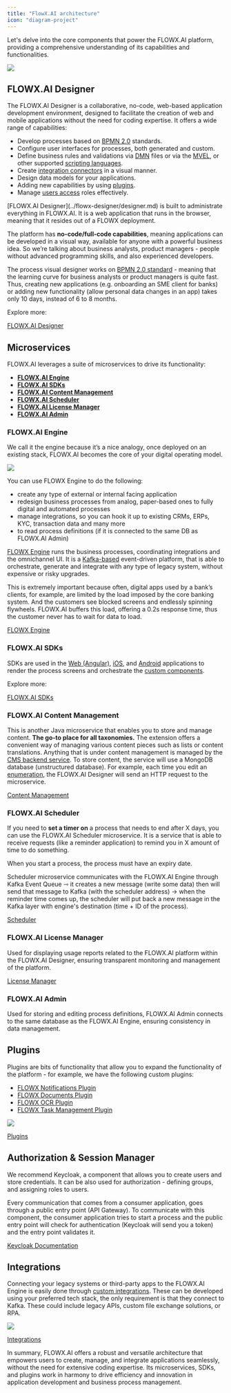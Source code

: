```yaml
---
title: "FlowX.AI architecture"
icon: "diagram-project"
---
```


Let's delve into the core components that power the FLOWX.AI platform, providing a comprehensive understanding of its capabilities and functionalities.

![](https://s3.eu-west-1.amazonaws.com/docx.flowx.ai/release34/architecture_diagram_22_01_24.png)

## FLOWX.AI Designer

The FLOWX.AI Designer is a collaborative, no-code, web-based application development environment, designed to facilitate the creation of web and mobile applications without the need for coding expertise. It offers a wide range of capabilities:

* Develop processes based on [BPMN 2.0](./frameworks-and-standards/business-process-industry-standards/intro-to-bpmn) standards.
* Configure user interfaces for processes, both generated and custom.
* Define business rules and validations via [DMN](./frameworks-and-standards/business-process-industry-standards/intro-to-dmn) files or via the [MVEL](./frameworks-and-standards/business-process-industry-standards/intro-to-mvel), or other supported [scripting languages](../building-blocks/supported-scripts).
* Create [integration connectors](../platform-deep-dive/integrations) in a visual manner.
* Design data models for your applications.
* Adding new capabilities by using [plugins](../platform-deep-dive/plugins/plugins.md).
* Manage [users access](../platform-deep-dive/user-roles-management/swimlanes.md) roles effectively.

<Info>
[FLOWX.AI Designer](../flowx-designer/designer.md) is built to administrate everything in FLOWX.AI. It is a web application that runs in the browser, meaning that it resides out of a FLOWX deployment.
</Info>

The platform has **no-code/full-code capabilities**, meaning applications can be developed in a visual way, available for anyone with a powerful business idea. So we’re talking about business analysts, product managers - people without advanced programming skills, and also experienced developers.

The process visual designer works on [BPMN 2.0 standard](../platform-overview/frameworks-and-standards/business-process-industry-standards/business-process-industry-standards.md) - meaning that the learning curve for business analysts or product managers is quite fast. Thus, creating new applications (e.g. onboarding an SME client for banks) or adding new functionality (allow personal data changes in an app) takes only 10 days, instead of 6 to 8 months.

Explore more:

[FLOWX.AI Designer](../flowx-designer/designer.md)

## Microservices

FLOWX.AI leverages a suite of microservices to drive its functionality:

* [**FLOWX.AI Engine**](#flowxai-engine)
* [**FLOWX.AI SDKs**](#flowxai-sdks)
* [**FLOWX.AI Content Management**](#flowxai-content-management)
* [**FLOWX.AI Scheduler**](#flowxai-scheduler)
* [**FLOWX.AI License Manager**](#flowxai-scheduler)
* [**FLOWX.AI Admin**](#flowxai-admin)

### FLOWX.AI Engine

We call it the engine because it’s a nice analogy, once deployed on an existing stack, FLOWX.AI becomes the core of your digital operating model.

![](https://s3.eu-west-1.amazonaws.com/docx.flowx.ai/platform-overview/engine_architecture.png)

You can use FLOWX Engine to do the following:

* create any type of external or internal facing application
* redesign business processes from analog, paper-based ones to fully digital and automated processes
* manage integrations, so you can hook it up to existing CRMs, ERPs, KYC, transaction data and many more
* to read process definitions (if it is connected to the same DB as FLOWX.AI Admin)

[FLOWX Engine](../platform-deep-dive/core-components/flowx-engine.md) runs the business processes, coordinating integrations and the omnichannel UI. It is a [Kafka-based](./frameworks-and-standards/event-driven-architecture-frameworks/intro-to-kafka-concepts) event-driven platform, that is able to orchestrate, generate and integrate with any type of legacy system, without expensive or risky upgrades.

This is extremely important because often, digital apps used by a bank’s clients, for example, are limited by the load imposed by the core banking system. And the customers see blocked screens and endlessly spinning flywheels. FLOWX.AI buffers this load, offering a 0.2s response time, thus the customer never has to wait for data to load.

[FLOWX Engine](../platform-deep-dive/core-components/flowx-engine.md)

### FLOWX.AI SDKs

SDKs are used in the [Web (Angular)](../platform-deep-dive/core-components/renderer-sdks/angular-renderer.md), [iOS](../platform-deep-dive/core-components/renderer-sdks/ios-renderer.md), and [Android](../platform-deep-dive/core-components/renderer-sdks/android-renderer.md) applications to render the process screens and orchestrate the [custom components](../building-blocks/ui-designer/ui-component-types/root-components/custom.md).

Explore more:

[FLOWX.AI SDKs](../platform-deep-dive/core-components/renderer-sdks/angular-renderer.md)

### FLOWX.AI Content Management

This is another Java microservice that enables you to store and manage content. **The go-to place for all taxonomies.** The extension offers a convenient way of managing various content pieces such as lists or content translations. Anything that is under content management is managed by the [CMS backend service](../platform-setup-guides/cms-setup-guide/cms-setup-guide.md). To store content, the service will use a MongoDB database (unstructured database). For example, each time you edit an [enumeration](../platform-deep-dive/core-components/core-extensions/content-management/enumerations.md), the FLOWX.AI Designer will send an HTTP request to the microservice.

[Content Management](../platform-deep-dive/core-components/core-extensions/content-management/content-management.md)

### FLOWX.AI Scheduler

If you need to **set a timer on** a process that needs to end after X days, you can use the FLOWX.AI Scheduler microservice. It is a service that is able to receive requests (like a reminder application) to remind you in X amount of time to do something.

<Info>
When you start a process, the process must have an expiry date.
</Info>

Scheduler microservice communicates with the FLOWX.AI Engine through Kafka Event Queue ⇾ it creates a new message (write some data) then will send that message to Kafka (with the scheduler address) → when the reminder time comes up, the scheduler will put back a new message in the Kafka layer with engine's destination (time + ID of the process).

[Scheduler](../platform-deep-dive/core-components/core-extensions/scheduler.md)

### FLOWX.AI License Manager

Used for displaying usage reports related to the FLOWX.AI platform within the FLOWX.AI Designer, ensuring transparent monitoring and management of the platform.

[License Manager](../platform-deep-dive/core-components/core-extensions/license-engine.md)

### FLOWX.AI Admin

Used for storing and editing process definitions, FLOWX.AI Admin connects to the same database as the FLOWX.AI Engine, ensuring consistency in data management.

## Plugins

Plugins are bits of functionality that allow you to expand the functionality of the platform - for example, we have the following custom plugins:

* [FLOWX Notifications Plugin](../platform-deep-dive/plugins/custom-plugins/notifications-plugin/notifications-plugin.md)
* [FLOWX Documents Plugin](../platform-deep-dive/plugins/custom-plugins/documents-plugin/documents-plugin.md)
* [FLOWX OCR Plugin](../platform-deep-dive/plugins/custom-plugins/ocr-plugin.md)
* [FLOWX Task Management Plugin](../platform-deep-dive/plugins/custom-plugins/task-management/task-management.md)

![](https://s3.eu-west-1.amazonaws.com/docx.flowx.ai/platform-overview/plugins_architecture.png)

[Plugins](../platform-deep-dive/plugins/plugins.md)

## Authorization & Session Manager

We recommend Keycloak, a component that allows you to create users and store credentials. It can be also used for authorization - defining groups, and assigning roles to users.

Every communication that comes from a consumer application, goes through a public entry point (API Gateway). To communicate with this component, the consumer application tries to start a process and the public entry point will check for authentication (Keycloak will send you a token) and the entry point validates it.

[Keycloak Documentation](https://www.keycloak.org/documentation)

## Integrations

Connecting your legacy systems or third-party apps to the FLOWX.AI Engine is easily done through [custom integrations](../platform-deep-dive/integrations/integrations.md). These can be developed using your preferred tech stack, the only requirement is that they connect to Kafka. These could include legacy APIs, custom file exchange solutions, or RPA.

![](https://s3.eu-west-1.amazonaws.com/docx.flowx.ai/platform-overview/integrations_architecture.png)

[Integrations](../platform-deep-dive/integrations/integrations.md)

In summary, FLOWX.AI offers a robust and versatile architecture that empowers users to create, manage, and integrate applications seamlessly, without the need for extensive coding expertise. Its microservices, SDKs, and plugins work in harmony to drive efficiency and innovation in application development and business process management.